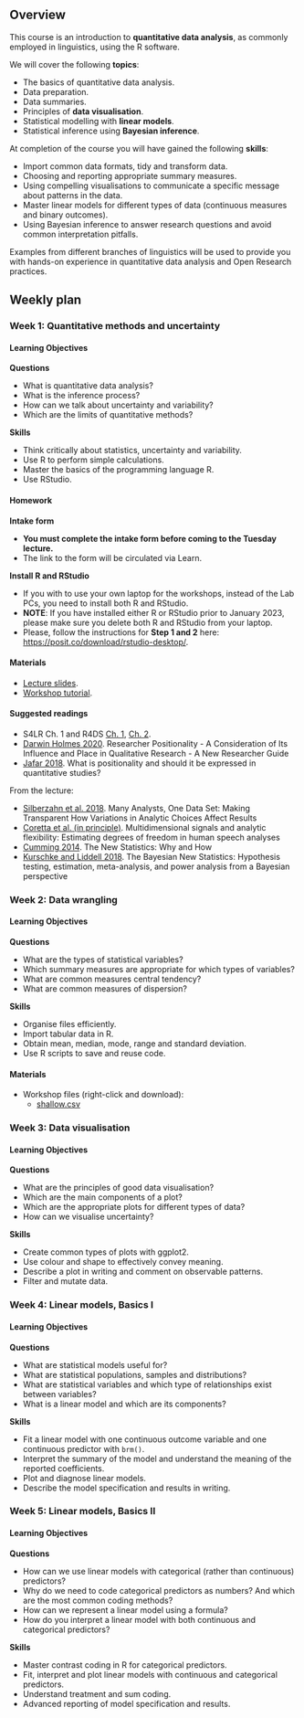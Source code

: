 ## Overview

This course is an introduction to **quantitative data analysis**, as commonly employed in linguistics, using the R software.

We will cover the following **topics**:

-   The basics of quantitative data analysis.
-   Data preparation.
-   Data summaries.
-   Principles of **data visualisation**.
-   Statistical modelling with **linear models**.
-   Statistical inference using **Bayesian inference**.

At completion of the course you will have gained the following **skills**:

-   Import common data formats, tidy and transform data.
-   Choosing and reporting appropriate summary measures.
-   Using compelling visualisations to communicate a specific message about patterns in the data.
-   Master linear models for different types of data (continuous measures and binary outcomes).
-   Using Bayesian inference to answer research questions and avoid common interpretation pitfalls.

Examples from different branches of linguistics will be used to provide you with hands-on experience in quantitative data analysis and Open Research practices.

## Weekly plan

### Week 1: Quantitative methods and uncertainty

::: {.callout-important collapse="false"}
#### Learning Objectives

**Questions**

-   What is quantitative data analysis?
-   What is the inference process?
-   How can we talk about uncertainty and variability?
-   Which are the limits of quantitative methods?

**Skills**

-   Think critically about statistics, uncertainty and variability.
-   Use R to perform simple calculations.
-   Master the basics of the programming language R.
-   Use RStudio.
:::

::: {.callout-note collapse="false"}
#### Homework

**Intake form**

- **You must complete the intake form before coming to the Tuesday lecture.**
- The link to the form will be circulated via Learn.

**Install R and RStudio**

- If you with to use your own laptop for the workshops, instead of the Lab PCs, you need to install both R and RStudio.
- **NOTE**: If you have installed either R or RStudio prior to January 2023, please make sure you delete both R and RStudio from your laptop.
- Please, follow the instructions for **Step 1 and 2** here: <https://posit.co/download/rstudio-desktop/>.

:::

::: {.callout-tip collapse="false"}
#### Materials

- [Lecture slides](slides/w01/).
- [Workshop tutorial](tutorials/tutorial-w01.qmd).
:::

::: {.callout-tip collapse="false"}
#### Suggested readings

- S4LR Ch. 1 and R4DS [Ch. 1](https://r4ds.had.co.nz/introduction.html), [Ch. 2](https://r4ds.had.co.nz/explore-intro.html).
- [Darwin Holmes 2020](https://doi.org/10.34293/education.v8i4.3232). Researcher Positionality - A Consideration of Its Influence and Place in Qualitative Research - A New Researcher Guide
- [Jafar 2018](https://doi.org/10.1136/emermed-2017-207158). What is positionality and should it be expressed in quantitative studies?

From the lecture:

- [Silberzahn et al. 2018](https://doi.org/10.1177/2515245917747646
). Many Analysts, One Data Set: Making Transparent How Variations in Analytic Choices Affect Results
- [Coretta et al. (in principle)](https://doi.org/10.31234/osf.io/q8t2k). Multidimensional signals and analytic flexibility: Estimating degrees of freedom in human speech analyses
- [Cumming 2014](https://doi.org/10.1177%2F0956797613504966). The New Statistics: Why and How
- [Kurschke and Liddell 2018](https://doi.org/10.3758/s13423-016-1221-4). The Bayesian New Statistics: Hypothesis testing, estimation, meta-analysis, and power analysis from a Bayesian perspective
:::

### Week 2: Data wrangling

::: {.callout-important collapse="true"}
#### Learning Objectives

**Questions**

- What are the types of statistical variables?
- Which summary measures are appropriate for which types of variables?
- What are common measures central tendency?
- What are common measures of dispersion?

**Skills**

-   Organise files efficiently.
-   Import tabular data in R.
-   Obtain mean, median, mode, range and standard deviation.
-   Use R scripts to save and reuse code.
:::

::: {.callout-tip collapse="true"}
#### Materials

<!-- - [Lecture slides](slides/w02/). -->
<!-- - [Workshop tutorial](tutorials/tutorial-w02.qmd). -->
- Workshop files (right-click and download):
  - [shallow.csv](data/shallow.csv)
:::

### Week 3: Data visualisation

::: {.callout-important collapse="true"}
#### Learning Objectives

**Questions**

- What are the principles of good data visualisation?
- Which are the main components of a plot?
- Which are the appropriate plots for different types of data?
- How can we visualise uncertainty?


**Skills**

- Create common types of plots with ggplot2.
- Use colour and shape to effectively convey meaning.
- Describe a plot in writing and comment on observable patterns.
- Filter and mutate data.
:::


### Week 4: Linear models, Basics I

::: {.callout-important collapse="true"}
#### Learning Objectives

**Questions**

- What are statistical models useful for?
- What are statistical populations, samples and distributions?
- What are statistical variables and which type of relationships exist between variables?
- What is a linear model and which are its components?


**Skills**

- Fit a linear model with one continuous outcome variable and one continuous predictor with `brm()`.
- Interpret the summary of the model and understand the meaning of the reported coefficients.
- Plot and diagnose linear models.
- Describe the model specification and results in writing.
:::


### Week 5: Linear models, Basics II

::: {.callout-important collapse="true"}
#### Learning Objectives

**Questions**

- How can we use linear models with categorical (rather than continuous) predictors?
- Why do we need to code categorical predictors as numbers? And which are the most common coding methods?
- How can we represent a linear model using a formula?
- How do you interpret a linear model with both continuous and categorical predictors?


**Skills**

- Master contrast coding in R for categorical predictors.
- Fit, interpret and plot linear models with continuous and categorical predictors.
- Understand treatment and sum coding.
- Advanced reporting of model specification and results.
:::
